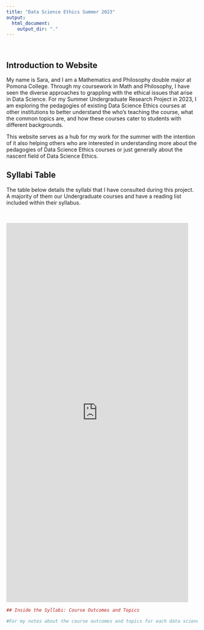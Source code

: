 ```yaml
---
title: "Data Science Ethics Summer 2023"
output: 
  html_document:
    output_dir: "."
---
```


<br>

## Introduction to Website

My name is Sara, and I am a Mathematics and Philosophy double major at Pomona College. Through my coursework in Math and Philosophy, I have seen the diverse approaches to grappling with the ethical issues that arise in Data Science. For my Summer Undergraduate Research Project in 2023, I am exploring the pedagogies of existing Data Science Ethics courses at other institutions to better understand the who's teaching the course, what the common topics are, and how these courses cater to students with different backgrounds. 

This website serves as a hub for my work for the summer with the intention of it also helping others who are interested in understanding more about the pedagogies of Data Science Ethics courses or just generally about the nascent field of Data Science Ethics.

## Syllabi Table 
The table below details the syllabi that I have consulted during this project. A majority of them our Undergraduate courses and have a reading list included within their syllabus. 

<br>

:::{.column-page}   
<iframe src = "https://scolando.github.io/DSethics-summer2023/syllabi-table.html" width="95%" height="1000" data-external="1" style="border: none; text-align = 'center';"></iframe>
:::

```r
## Inside the Syllabi: Course Outcomes and Topics

#For my notes about the course outcomes and topics for each data science ethics course in the syllabi table, #click [**HERE**](inside-syllabi.html).
```
 

